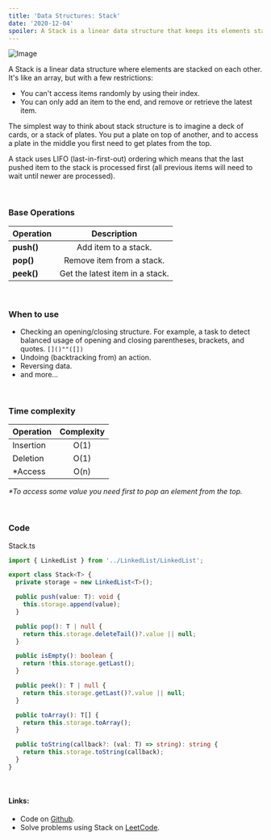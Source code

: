 ```yaml
---
title: 'Data Structures: Stack'
date: '2020-12-04'
spoiler: A Stack is a linear data structure that keeps its elements stacked on each other. It uses LIFO (last-in-first-out) ordering in which the last pushed item to the stack is processed first.
---
```



![Image](./stack.jpeg)

A Stack is a linear data structure where elements are stacked on each other. It's like an array, but with a few restrictions:

- You can't access items randomly by using their index.
- You can only add an item to the end, and remove or retrieve the latest item.

The simplest way to think about stack structure is to imagine a deck of cards, or a stack of plates.
You put a plate on top of another, and to access a plate in the middle you first need to get plates from the top.

A stack uses LIFO (last-in-first-out) ordering which means that the last pushed item to the stack is processed first (all previous items will need to wait until newer are processed).

<br />

### Base Operations

| Operation  |           Description           |
| ---------- | :-----------------------------: |
| **push()** |      Add item to a stack.       |
| **pop()**  |    Remove item from a stack.    |
| **peek()** | Get the latest item in a stack. |

<br />

### When to use

- Checking an opening/closing structure. For example, a task to detect balanced usage of opening and closing parentheses, brackets, and quotes. `[]()""([])`
- Undoing (backtracking from) an action.
- Reversing data.
- and more...

<br />

### Time complexity

| Operation | Complexity |
| --------- | :--------: |
| Insertion |    O(1)    |
| Deletion  |    O(1)    |
| \*Access  |    O(n)    |

_\*To access some value you need first to pop an element from the top._

<br />

### Code

<CodeFileName>Stack.ts</CodeFileName>

```typescript
import { LinkedList } from '../LinkedList/LinkedList';

export class Stack<T> {
  private storage = new LinkedList<T>();

  public push(value: T): void {
    this.storage.append(value);
  }

  public pop(): T | null {
    return this.storage.deleteTail()?.value || null;
  }

  public isEmpty(): boolean {
    return !this.storage.getLast();
  }

  public peek(): T | null {
    return this.storage.getLast()?.value || null;
  }

  public toArray(): T[] {
    return this.storage.toArray();
  }

  public toString(callback?: (val: T) => string): string {
    return this.storage.toString(callback);
  }
}
```

<br />

#### Links:

- Code on [Github](https://github.com/UgRoss/data-structures-typescript/tree/main/src/data-structures/Stack).
- Solve problems using Stack on [LeetCode](https://leetcode.com/tag/stack/).
